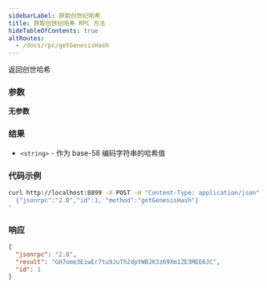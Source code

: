 ```yaml
---
sidebarLabel: 获取创世纪哈希
title: 获取创世纪哈希 RPC 方法
hideTableOfContents: true
altRoutes:
  - /docs/rpc/getGenesisHash
---
```


返回创世哈希

<DocSideBySide>

<DocLeftSide>

### 参数

**无参数**

### 结果

- `<string>` - 作为 base-58 编码字符串的哈希值

</DocLeftSide>
<DocRightSide>

### 代码示例

```bash
curl http://localhost:8899 -X POST -H "Content-Type: application/json" -d '
  {"jsonrpc":"2.0","id":1, "method":"getGenesisHash"}
'
```

### 响应

```json
{
  "jsonrpc": "2.0",
  "result": "GH7ome3EiwEr7tu9JuTh2dpYWBJK3z69Xm1ZE3MEE6JC",
  "id": 1
}
```

</DocRightSide>
</DocSideBySide>
